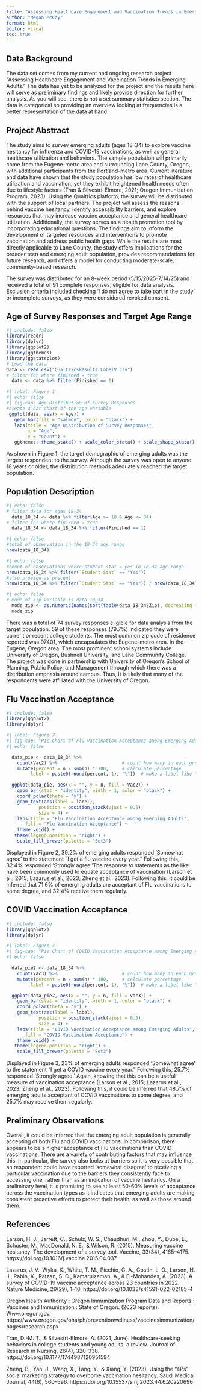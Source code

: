 ```yaml
---
title: "Assessing Healthcare Engagement and Vaccination Trends in Emerging Adults"
author: "Megan McCoy"
format: html
editor: visual
toc: true
---
```


## Data Background

The data set comes from my current and ongoing research project “Assessing Healthcare Engagement and Vaccination Trends in Emerging Adults.” The data has yet to be analyzed for the project and the results here will serve as preliminary findings and likely provide direction for further analysis. As you will see, there is not a set summary statistics section. The data is categorical so providing an overview looking at frequencies is a better representation of the data at hand.

## Project Abstract

The study aims to survey emerging adults (ages 18-34) to explore vaccine hesitancy for influenza and COVID-19 vaccinations, as well as general healthcare utilization and behaviors. The sample population will primarily come from the Eugene-metro area and surrounding Lane County, Oregon, with additional participants from the Portland-metro area. Current literature and data have shown that the study population has low rates of healthcare utilization and vaccination, yet they exhibit heightened health needs often due to lifestyle factors (Tran & Silvestri-Elmore, 2021; Oregon Immunization Program, 2023). Using the Qualtrics platform, the survey will be distributed with the support of local partners. The project will assess the reasons behind vaccine hesitancy, identify accessibility barriers, and explore resources that may increase vaccine acceptance and general healthcare utilization. Additionally, the survey serves as a health promotion tool by incorporating educational questions. The findings aim to inform the development of targeted resources and interventions to promote vaccination and address public health gaps. While the results are most directly applicable to Lane County, the study offers implications for the broader teen and emerging adult population, provides recommendations for future research, and offers a model for conducting moderate-scale, community-based research.

The survey was distributed for an 8-week period (5/15/2025-7/14/25) and received a total of 91 complete responses, eligible for data analysis. Exclusion criteria included checking 'I do not agree to take part in the study' or incomplete surveys, as they were considered revoked consent.

## Age of Survey Responses and Target Age Range

```r
#| include: false
library(readr)
library(dplyr)
library(ggplot2)
library(ggthemes)
library(ggstatsplot)
# Load the data
data <- read_csv("QualtricsResults_LabelV.csv")
# filter for where finished = true
  data <- data %>% filter(Finished == 1)
```

```r
#| label: Figure 1
#| echo: false
#| fig-cap: Age Distribution of Survey Responses
#create a bar chart of the age variable
 ggplot(data, aes(x = Age)) +
   geom_bar(fill = "salmon", color = "black") +
   labs(title = "Age Distribution of Survey Responses",
        x = "Age",
        y = "Count") +
   ggthemes::theme_stata() + scale_color_stata() + scale_shape_stata()
```

As shown in Figure 1, the target demographic of emerging adults was the largest respondent to the survey. Although the survey was open to anyone 18 years or older, the distribution methods adequately reached the target population.

## Population Description

```r
#| echo: false
# filter data for ages 18-34
  data_18_34 <- data %>% filter(Age >= 18 & Age <= 34)
# filter for where finished = true
  data_18_34 <- data_18_34 %>% filter(Finished == 1)
```

```r
#| echo: false
#total of observation in the 18-34 age range
nrow(data_18_34)
```

```r
#| echo: false
#count of observations where student stat = yes in 18-34 age range
nrow(data_18_34 %>% filter(`Student Stat` == "Yes"))
#also provide as precent
nrow(data_18_34 %>% filter(`Student Stat` == "Yes")) / nrow(data_18_34) * 100
```

```r
#| echo: false
# mode of zip variable is data 18_34
  mode_zip <- as.numeric(names(sort(table(data_18_34$Zip), decreasing = TRUE)[1]))
  mode_zip
```

There was a total of 74 survey responses eligible for data analysis from the target population. 59 of these responses (79.7%) indicated they were current or recent college students. The most common zip code of residence reported was 97401, which encapsulates the Eugene-metro area. In the Eugene, Oregon area. The most prominent school systems include University of Oregon, Bushnell University, and Lane Community College. The project was done in partnership with University of Oregon's School of Planning, Public Policy, and Management through which there was a distribution emphasis around campus. Thus, It is likely that many of the respondents were affiliated with the University of Oregon.

## Flu Vaccination Acceptance

```r
#| include: false
library(ggplot2)
library(dplyr)
```

```r
#| label: Figure 2
#| fig-cap: "Pie Chart of Flu Vaccination Acceptance among Emerging Adults"
#| echo: false

  data_pie <- data_18_34 %>%
    count(Vac2) %>%                        # count how many in each group
    mutate(percent = n / sum(n) * 100,     # calculate percentage
         label = paste0(round(percent, 1), "%"))  # make a label like "64.3%"

  ggplot(data_pie, aes(x = "", y = n, fill = Vac2)) +
    geom_bar(stat = "identity", width = 1, color = "black") +
    coord_polar(theta = "y") +
    geom_text(aes(label = label),
            position = position_stack(vjust = 0.5), 
            size = 4) +
    labs(title = "Flu Vaccination Acceptance among Emerging Adults",
       fill = "Flu Vaccination Acceptance") +
    theme_void() +
   theme(legend.position = "right") +
    scale_fill_brewer(palette = "Set3")
```

Displayed in Figure 2, 39.2% of emerging adults responded 'Somewhat agree' to the statement "I get a flu vaccine every year." Following this, 32.4% responded 'Strongly agree.'The response to statements as the like have been commonly used to equate acceptance of vaccination (Larson et al., 2015; Lazarus et al., 2023; Zheng et al., 2023). Following this, it could be inferred that 71.6% of emerging adults are acceptant of Flu vaccinations to some degree, and 32.4% receive them regularly.

## COVID Vaccination Acceptance

```r
#| include: false
library(ggplot2)
library(dplyr)
```

```r
#| label: Figure 3
#| fig-cap: "Pie Chart of COVID Vaccination Acceptance among Emerging Adults"
#| echo: false

  data_pie2 <- data_18_34 %>%
    count(Vac3) %>%                        # count how many in each group
    mutate(percent = n / sum(n) * 100,     # calculate percentage
         label = paste0(round(percent, 1), "%"))  # make a label like "64.3%"

  ggplot(data_pie2, aes(x = "", y = n, fill = Vac3)) +
    geom_bar(stat = "identity", width = 1, color = "black") +
    coord_polar(theta = "y") +
    geom_text(aes(label = label),
            position = position_stack(vjust = 0.5), 
            size = 4) +
    labs(title = "COVID Vaccination Acceptance among Emerging Adults",
       fill = "COVID Vaccination Acceptance") +
    theme_void() +
   theme(legend.position = "right") +
    scale_fill_brewer(palette = "Set3")
```

Displayed in Figure 3, 23% of emerging adults responded 'Somewhat agree' to the statement "I get a COVID vaccine every year." Following this, 25.7% responded 'Strongly agree.' Again, knowing that this can be a useful measure of vaccination acceptance (Larson et al., 2015; Lazarus et al., 2023; Zheng et al., 2023). Following this, it could be inferred that 48.7% of emerging adults acceptant of COVID vaccinations to some degree, and 25.7% may receive them regularly.

## Preliminary Observations

Overall, it could be inferred that the emerging adult population is generally accepting of both Flu and COVID vaccinations. In comparison, there appears to be a higher acceptance of Flu vaccinations than COVID vaccinations. There are a variety of contributing factors that may influence this. In particular, the survey also looks at barriers so it is very possible that an respondent could have reported 'somewhat disagree' to receiving a particular vaccination due to the barriers they consistently face to accessing one, rather than as an indication of vaccine hesitancy. On a preliminary level, it is promising to see at least 50-60% levels of acceptance across the vaccination types as it indicates that emerging adults are making consistent proactive efforts to protect their health, as well as those around them.

## References

Larson, H. J., Jarrett, C., Schulz, W. S., Chaudhuri, M., Zhou, Y., Dube, E., Schuster, M., MacDonald, N. E., & Wilson, R. (2015). Measuring vaccine hesitancy: The development of a survey tool. Vaccine, 33(34), 4165–4175. https://doi.org/10.1016/j.vaccine.2015.04.037

Lazarus, J. V., Wyka, K., White, T. M., Picchio, C. A., Gostin, L. O., Larson, H. J., Rabin, K., Ratzan, S. C., Kamarulzaman, A., & El-Mohandes, A. (2023). A survey of COVID-19 vaccine acceptance across 23 countries in 2022. Nature Medicine, 29(29), 1–10. https://doi.org/10.1038/s41591-022-02185-4

Oregon Health Authority : Oregon Immunization Program Data and Reports : Vaccines and Immunization : State of Oregon. (2023 reports). Www.oregon.gov. https://www.oregon.gov/oha/ph/preventionwellness/vaccinesimmunization/pages/research.aspx

Tran, D.-M. T., & Silvestri-Elmore, A. (2021, June). Healthcare-seeking behaviors in college students and young adults: a review. Journal of Research in Nursing, 26(4), 320-338. https://doi.org/10.1177/1744987120951594

Zheng, B., Yan, J., Wang, X., Tang, Y., & Xiang, Y. (2023). Using the “4Ps” social marketing strategy to overcome vaccination hesitancy. Saudi Medical Journal, 44(6), 560–596. https://doi.org/10.15537/smj.2023.44.6.20220696

